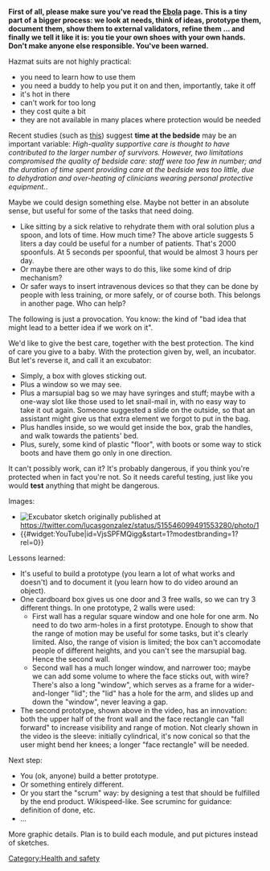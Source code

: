 {{speculative}}

'''First of all, please make sure you've read the [[Ebola]] page. This is a tiny part of a bigger process: we look at needs, think of ideas, prototype them, document them, show them to external validators, refine them ... and finally we tell it like it is: you tie your own shoes with your own hands. Don't make anyone else responsible. You've been warned.'''

Hazmat suits are not highly practical:
* you need to learn how to use them
* you need a buddy to help you put it on and then, importantly, take it off
* it's hot in there
* can't work for too long
* they cost quite a bit
* they are not available in many places where protection would be needed

Recent studies (such as [http://www.who.int/mediacentre/news/ebola/06-november-2014/en/ this]) suggest '''time at the bedside''' may be an important variable: ''High-quality supportive care is thought to have contributed to the larger number of survivors. However, two limitations compromised the quality of bedside care: staff were too few in number; and the duration of time spent providing care at the bedside was too little, due to dehydration and over-heating of clinicians wearing personal protective equipment.''.

Maybe we could design something else. Maybe not better in an absolute sense, but useful for some of the tasks that need doing.
* Like sitting by a sick relative to rehydrate them with oral solution plus a spoon, and lots of time. How much time? The above article suggests 5 liters a day could be useful for a number of patients. That's 2000 spoonfuls. At 5 seconds per spoonful, that would be almost 3 hours per day.
* Or maybe there are other ways to do this, like some kind of drip mechanism?
* Or safer ways to insert intravenous devices so that they can be done by people with less training, or more safely, or of course both. This belongs in another page. Who can help?

The following is just a provocation. You know: the kind of "bad idea that might lead to a better idea if we work on it".

We'd like to give the best care, together with the best protection. The kind of care you give to a baby. With the protection given by, well, an incubator. But let's reverse it, and call it an excubator:
* Simply, a box with gloves sticking out.
* Plus a window so we may see.
* Plus a marsupial bag so we may have syringes and stuff; maybe with a one-way slot like those used to let snail-mail in, with no easy way to take it out again. Someone suggested a slide on the outside, so that an assistant might give us that extra element we forgot to put in the bag.
* Plus handles inside, so we would get inside the box, grab the handles, and walk towards the patients' bed.
* Plus, surely, some kind of plastic "floor", with boots or some way to stick boots and have them go only in one direction.

It can't possibly work, can it? It's probably dangerous, if you think you're protected when in fact you're not. So it needs careful testing, just like you would '''test''' anything that might be dangerous.

Images:
* [[Image:Excubator-sketch.png|thumb|Excubator sketch]] originally published at https://twitter.com/lucasgonzalez/status/515546099491553280/photo/1
* {{#widget:YouTube|id=VjsSPFMQigg&start=1?modestbranding=1?rel=0}}

Lessons learned:
* It's useful to build a prototype (you learn a lot of what works and doesn't) and to document it (you learn how to do video around an object).
* One cardboard box gives us one door and 3 free walls, so we can try 3 different things. In one prototype, 2 walls were used:
** First wall has a regular square window and one hole for one arm. No need to do two arm-holes in a first prototype. Enough to show that the range of motion may be useful for some tasks, but it's clearly limited. Also, the range of vision is limited; the box can't accomodate people of different heights, and you can't see the marsupial bag. Hence the second wall.
** Second wall has a much longer window, and narrower too; maybe we can add some volume to where the face sticks out, with wire? There's also a long "window", which serves as a frame for a wider-and-longer "lid"; the "lid" has a hole for the arm, and slides up and down the "window", never leaving a gap.
* The second prototype, shown above in the video, has an innovation: both the upper half of the front wall and the face rectangle can "fall forward" to increase visibility and range of motion. Not clearly shown in the video is the sleeve: initially cylindrical, it's now conical so that the user might bend her knees; a longer "face rectangle" will be needed.

Next step:
* You (ok, anyone) build a better prototype.
* Or something entirely different.
* Or you start the "scrum" way: by designing a test that should be fulfilled by the end product. Wikispeed-like. See scruminc for guidance: definition of done, etc.
* ...

More graphic details. Plan is to build each module, and put pictures instead of sketches.

{{gallery
|width=500
|height=300
|lines=2
|Image:Excubator_sketch_front_and_back.jpg|Front and back
|Image:Excubator_sketch_side_wall.jpg|Side wall
|Image:Excubator_sketch_front_wall_1.jpg|Front wall (1)
|Image:Excubator_sketch_front_wall_2.jpg|Front wall (2)
|Image:Excubator_sketch_floor.jpg|Floor
}}

[[Category:Health and safety]]